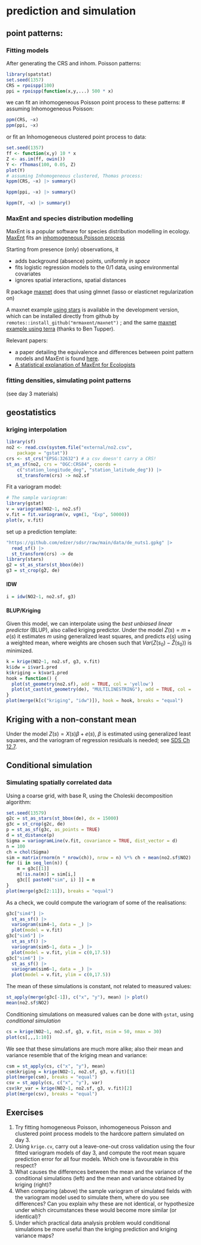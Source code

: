 # prediction and simulation

##  point patterns: 

### Fitting models 

After generating the CRS and inhom. Poisson patterns:

```r
library(spatstat)
set.seed(1357)
CRS = rpoispp(100)
ppi = rpoispp(function(x,y,...) 500 * x)
```

we can fit an inhomogeneous Poisson point process to these patterns:
# assuming Inhomogeneous Poisson:
```r
ppm(CRS, ~x)
ppm(ppi, ~x)
```

or fit an Inhomogeneous clustered point process to data:

```r
set.seed(1357)
ff <- function(x,y) 10 * x
Z <- as.im(ff, owin())
Y <- rThomas(100, 0.05, Z)
plot(Y)
# assuming Inhomogeneous clustered, Thomas process:
kppm(CRS, ~x) |> summary()
```

```r
kppm(ppi, ~x) |> summary()
```

```r
kppm(Y, ~x) |> summary()
```

### MaxEnt and species distribution modelling

MaxEnt is a popular software for species distribution modelling in ecology.
[MaxEnt](https://biodiversityinformatics.amnh.org/open_source/maxent/) fits an [inhomogeneous Poisson process](https://nsojournals.onlinelibrary.wiley.com/doi/full/10.1111/ecog.03049)

Starting from presence (only) observations, it

-   adds background (absence) points, uniformly *in space*
-   fits logistic regression models to the 0/1 data, using environmental covariates
-   ignores spatial interactions, spatial distances

R package [maxnet](https://cran.r-project.org/web/packages/maxnet/index.html) does that using glmnet (lasso or elasticnet regularization on)

A maxnet example [using stars](https://github.com/BigelowLab/maxnet/wiki/stars) is available in the development version, which can be installed directly from github by `remotes::install_github("mrmaxent/maxnet")` ; and the same [maxnet example using terra](https://github.com/BigelowLab/maxnet/wiki/terra) (thanks to Ben Tupper).

Relevant papers:

-   a paper detailing the equivalence and differences between point pattern models and MaxEnt is found [here](https://besjournals.onlinelibrary.wiley.com/doi/10.1111/2041-210X.12352).
-   [A statistical explanation of MaxEnt for Ecologists](https://doi.org/10.1111/j.1472-4642.2010.00725.x)


### fitting densities, simulating point patterns

(see day 3 materials)

##  geostatistics

### kriging interpolation

```r
library(sf)
no2 <- read.csv(system.file("external/no2.csv",
    package = "gstat"))
crs <- st_crs("EPSG:32632") # a csv doesn't carry a CRS!
st_as_sf(no2, crs = "OGC:CRS84", coords =
    c("station_longitude_deg", "station_latitude_deg")) |>
    st_transform(crs) -> no2.sf
```

Fit a variogram model:

```r
# The sample variogram:
library(gstat)
v = variogram(NO2~1, no2.sf)
v.fit = fit.variogram(v, vgm(1, "Exp", 50000))
plot(v, v.fit)
```

set up a prediction template:
```r
"https://github.com/edzer/sdsr/raw/main/data/de_nuts1.gpkg" |>
  read_sf() |>
  st_transform(crs) -> de
library(stars)
g2 = st_as_stars(st_bbox(de))
g3 = st_crop(g2, de)
```

#### IDW


```r
i = idw(NO2~1, no2.sf, g3) 
```

#### BLUP/Kriging

Given this model, we can interpolate using the *best unbiased linear predictor* (BLUP), also called kriging predictor. Under the model $Z(s)=m+e(s)$ it estimates $m$ using generalized least squares, and predicts $e(s)$ using a weighted mean, where weights are chosen such that $Var(Z(s_0)-\hat{Z}(s_0))$ is minimized.

```r
k = krige(NO2~1, no2.sf, g3, v.fit)
k$idw = i$var1.pred
k$kriging = k$var1.pred
hook = function() {
  plot(st_geometry(no2.sf), add = TRUE, col = 'yellow')
  plot(st_cast(st_geometry(de), "MULTILINESTRING"), add = TRUE, col = 'red')
}
plot(merge(k[c("kriging", "idw")]), hook = hook, breaks = "equal")
```


## Kriging with a non-constant mean

Under the model $Z(s) = X(s)\beta + e(s)$, $\beta$ is estimated using generalized least squares, and the variogram of regression residuals is needed; see [SDS Ch 12.7](https://r-spatial.org/book/12-Interpolation.html#trend-models).

## Conditional simulation

### Simulating spatially correlated data

Using a coarse grid, with base R, using the Choleski decomposition algorithm:

```r
set.seed(13579)
g2c = st_as_stars(st_bbox(de), dx = 15000)
g3c = st_crop(g2c, de)
p = st_as_sf(g3c, as_points = TRUE)
d = st_distance(p)
Sigma = variogramLine(v.fit, covariance = TRUE, dist_vector = d)
n = 100
ch = chol(Sigma)
sim = matrix(rnorm(n * nrow(ch)), nrow = n) %*% ch + mean(no2.sf$NO2)
for (i in seq_len(n)) {
	m = g3c[[1]]
	m[!is.na(m)] = sim[i,]
	g3c[[ paste0("sim", i) ]] = m
}
plot(merge(g3c[2:11]), breaks = "equal")
```

As a check, we could compute the variogram of some of the realisations:

```r
g3c["sim4"] |> 
  st_as_sf() |> 
  variogram(sim4~1, data = _) |> 
  plot(model = v.fit)
g3c["sim5"] |> 
  st_as_sf() |> 
  variogram(sim5~1, data = _) |> 
  plot(model = v.fit, ylim = c(0,17.5))
g3c["sim6"] |> 
  st_as_sf() |> 
  variogram(sim6~1, data = _) |> 
  plot(model = v.fit, ylim = c(0,17.5))
```

The mean of these simulations is constant, not related to measured values:

```r
st_apply(merge(g3c[-1]), c("x", "y"), mean) |> plot()
mean(no2.sf$NO2)
```

Conditioning simulations on measured values can be done with `gstat`, using *conditional simulation*

```r
cs = krige(NO2~1, no2.sf, g3, v.fit, nsim = 50, nmax = 30)
plot(cs[,,,1:10])
```

We see that these simulations are much more alike; also their mean and variance resemble that of the kriging mean and variance:

```r
csm = st_apply(cs, c("x", "y"), mean)
csm$kriging = krige(NO2~1, no2.sf, g3, v.fit)[1]
plot(merge(csm), breaks = "equal")
csv = st_apply(cs, c("x", "y"), var)
csv$kr_var = krige(NO2~1, no2.sf, g3, v.fit)[2]
plot(merge(csv), breaks = "equal")
```

## Exercises

1. Try fitting homogeneous Poisson, inhomogeneous Poisson and clustered point process
   models to the hardcore pattern simulated on day 3.
1. Using `krige.cv`, carry out a leave-one-out cross validation using
   the four fitted variogram models of day 3, and compute the root mean square prediction
   error for all four models. Which one is favourable in this respect?
1. What causes the differences between the mean and the variance of
the conditional simulations (left) and the mean and variance obtained by kriging
(right)?
2. When comparing (above) the sample variogram of simulated fields
with the variogram model used to simulate them, where do you
see differences? Can you explain why these are not identical, or
hypothesize under which circumstances these would become more similar (or
identical)?
3. Under which practical data analysis problem would conditional
simulations be more useful than the kriging prediction and kriging
variance maps?

